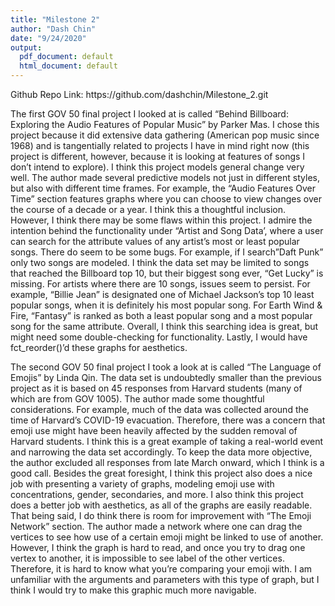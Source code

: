```yaml
---
title: "Milestone 2"
author: "Dash Chin"
date: "9/24/2020"
output:
  pdf_document: default
  html_document: default
---
```


Github Repo Link: https://github.com/dashchin/Milestone_2.git

The first GOV 50 final project I looked at is called "Behind Billboard: Exploring the Audio Features of Popular Music" by Parker Mas. I chose this project because it did extensive data gathering (American pop music since 1968) and is tangentially related to projects I have in mind right now (this project is different, however, because it 
is looking at features of songs I don't intend to explore). I think this project models general change very well. The author made several predictive models not just in 
different styles, but also with different time frames. For example, the "Audio Features Over Time" section features graphs where you can choose to view changes over the 
course of a decade or a year. I think this a thoughtful inclusion. However, I think there may be some flaws within this project. I admire the intention behind the functionality under "Artist and Song Data', where a user can search for the attribute values of any artist's most or least popular songs. There do seem to be some bugs. For example, if I search "Daft Punk" only two songs are modeled. I think the data set may be limited to songs that reached the Billboard top 10, but their biggest song ever, "Get Lucky" is missing. For artists where there are 10 songs, issues seem to persist. For example, "Billie Jean" is designated one of Michael Jackson's top 10 least popular songs, when it is definitely his most popular song. For Earth Wind & Fire, "Fantasy" is ranked as both a least popular song and a most popular song for the same attribute. Overall, I think this searching idea is great, but might need some double-checking for functionality. Lastly, I would have fct_reorder()'d these graphs for aesthetics. 

The second GOV 50 final project I took a look at is called "The Language of Emojis" by Linda Qin. The data set is undoubtedly smaller than the previous project as it is based on 45 responses from Harvard students (many of which are from GOV 1005). The author made some thoughtful considerations. For example, much of the data was collected around the time of Harvard's COVID-19 evacuation. Therefore, there was a concern that emoji use might have been heavily affected by the sudden removal of Harvard students. I think this is a great example of taking a real-world event and narrowing the data set accordingly. To keep the data more objective, the author excluded all responses from late March onward, which I think is a good call. Besides the great foresight, I think this project also does a nice job with presenting a variety of graphs, modeling emoji use with concentrations, gender, secondaries, and more. I also think this project does a better job with aesthetics, as all of the graphs are easily readable. That being said, I do think there is room for improvement with "The Emoji Network" section. The author made a network where one can drag the vertices to see how use of a certain emoji might be linked to use of another. However, I think the graph is hard to read, and once you try to drag one vertex to another, it is impossible to see label of the other vertices. Therefore, it is hard to know what you're comparing your emoji with. I am unfamiliar with the arguments and parameters with this type of graph, but I think I would try to make this graphic much more navigable. 

